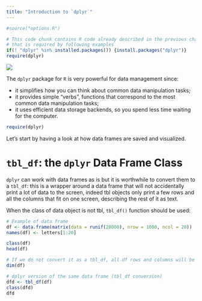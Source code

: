 ```yaml
---
title: "Introduction to `dplyr`"
---
```


```r
#source("options.R")
```

```r
# This code chunk contains R code already described in the previous chapters
# that is required by following examples
if(! "dplyr" %in% installed.packages()) {install.packages("dplyr")}
require(dplyr)
```


![](./images/flow-dtman.png)



The `dplyr` package for `R` is very powerful for data management since:

* it simplifies how you can think about common data manipulation tasks;
* it provides simple “verbs”, functions that correspond to the most common data manipulation tasks;
* it uses efficient data storage backends, so you spend less time waiting for the computer.

```r
require(dplyr)
```

Let's start by having a look at how data frames are saved and visualized.


# `tbl_df`: the `dplyr` Data Frame Class

`dplyr` can work with data frames as is but it is worthwhile to convert them to a `tbl_df`: this is a wrapper around a data frame that will not accidentally print a lot of data to the screen, indeed tbl objects only print a few rows and all the columns that fit on one screen, describing the rest of it as text.


When the class of data object is not tbl, `tbl_df()` function should be used:

```r
# Example of data frame
df <- data.frame(matrix(data = runif(20000), nrow = 1000, ncol = 20))
names(df) <- letters[1:20]

class(df)
head(df)

# If we do not convert it as a tbl_df, all df rows and columns will be printed when calling df 
dim(df)

# dplyr version of the same data frame (tbl_df conversion)
dfd <- tbl_df(df)
class(dfd)
dfd
```


